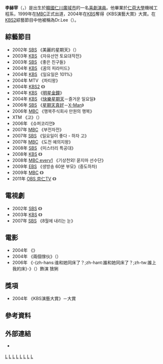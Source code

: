 {{about|韓國喜劇演員|本名同為「李赫宰」之韓國歌手|銀赫}}
{{BLP unsourced|time=2021-10-04T00:47:32+00:00}}
{{藝人
|姓名 = 李赫宰
|類型 =男演员
|圖片 =
|圖片尺寸 =
|圖片簡介 =
|外文名 = 이혁재
|外文 = ko
|羅馬拼音 =
|英文名 =
|暱稱 = Dr.Lee
|其他藝名 =
|國籍 = {{KOR}}
|出生日期 = {{birth_date_and_age|1973|7|5}}
|出生地點 = {{KOR}}[[仁川廣域市|仁川廣域市]]
|逝世日期 =
|逝世地點 =
|職業 = [[主持人|主持人]]、[[演員|演員]]
|語言 = [[韓語|韓語]]
|教育程度 = [[仁荷大學|仁荷大學]]機械工程系
|宗教信仰 = [[新教|新教]]
|配偶 = {{lang|ko|심경애}}
|兒女 = {{ubl|{{lang|ko|이태연}}、{{lang|ko|이정연}}（子）|{{lang|ko|이규연}}（女）}}
|父母 =
|出道地點 =
|出道作 =
|出道日期 =
|代表作 = {{ubl|2002年 [[SBS_(韓國)|SBS]] 《美麗的星期天》|2004年 [[韓國放送公社|KBS]] 《[[明星金鐘|明星金鐘]]》|2006年 [[SBS_(韓國)|SBS]]《[[星期天真好|星期天真好]]－[[X-Man|X-Man]]》}}
|活躍年代 =
|唱片公司 =
|經紀公司 = Yedang Entertainment
|網站 = [http://www.leehyeokjae.com 官方網站]
|獎項 = 《KBS演藝大賞》－大賞
|IMDb =
}}
{{Infobox Korean name
|hangul = 이혁재
|hanja = {{linktext|李|赫|宰}}
|rr = Lee Hyuk Jae
}}

'''李赫宰'''（{{lang-ko|이혁재}}，{{bd|1973年|7月5日}}）是出生於[[大韓民國|韓國]][[仁川廣域市|仁川廣域市]]的一名[[喜劇演員|喜劇演員]]。他畢業於[[仁荷大學|仁荷大學]]機械工程系，1999年在[[文化廣播_(韓國)|MBC]]正式出道，2004年在[[韓國放送公社|KBS]]奪得《KBS演藝大賞》大賞。在[[KBS第2頻道|KBS2]]綜藝節目{{link-ko|Sponge|스펀지 (텔레비전 프로그램)}}中他被稱為Dr.Lee（{{lang|ko|닥터 리}}）。

==綜藝節目==
* 2002年 [[SBS_(韓國)|SBS]] 《美麗的星期天》（{{lang|ko|뷰티풀 선데이}}）
* 2003年 [[韓國放送公社|KBS]] 《자유선언 토요대작전》
* 2003年 [[SBS_(韓國)|SBS]] 《좋은 친구들》 
* 2004年 [[韓國放送公社|KBS]] 《꿈의 피라미드》
* 2004年 [[韓國放送公社|KBS]] 《일요일은 101%》
* 2004年 MTV 《파티왕》
* 2004年 [[KBS第2頻道|KBS2]] 《{{link-ko|Sponge|스펀지 (텔레비전 프로그램)}}》
* 2004年 [[韓國放送公社|KBS]] 《[[明星金鐘|明星金鐘]]》
* 2004年 [[韓國放送公社|KBS]] 《[[快樂星期天|快樂星期天]]－즐거운 일요일》
* 2006年 [[SBS_(韓國)|SBS]] 《[[星期天真好|星期天真好]]－[[X-Man|X-Man]]》
* 2006年 [[文化廣播_(韓國)|MBC]] 《행복주식회사 만원의 행복》
* XTM 《고》（{{lang|en|Go}}）
* 2006年 《슈퍼코리언》
* 2007年 [[文化廣播_(韓國)|MBC]] 《부전자전》
* 2007年 [[SBS_(韓國)|SBS]] 《일요일이 좋다 - 하자 고》
* 2007年 [[文化廣播_(韓國)|MBC]] 《도전 예의지왕》
* 2008年 [[SBS_(韓國)|SBS]] 《미스터리 특공대》
* 2008年 [[韓國放送公社|KBS]] 《{{link-ko|로드쇼 퀴즈원정대|로드쇼 퀴즈원정대}}》
* 2008年 [[文化廣播_(韓國)|MBC every1]] 《기상천외! 묻지마 선수단》
* 2009年 [[EBS|EBS]] 《생방송 60분 부모》(중도하차)
* 2009年 [[文化廣播_(韓國)|MBC]] 《{{link-ko|개그야|개그야}}》
* 2011年 [[京仁電視台|OBS 京仁TV]] 《{{link-ko|갱생버라이어티 하바나|갱생버라이어티 하바나}}》

==電視劇==
* 2002年 [[SBS_(韓國)|SBS]] 《{{link-ko|野人時代|야인시대}}》
* 2003年 [[韓國放送公社|KBS]] 《{{link-ko|달려라 울엄마|달려라 울엄마}}》
* 2007年 [[SBS_(韓國)|SBS]] 《8월에 내리는 눈》

==電影==
* 2004年 《{{link-ko|슈퍼스타 감사용|슈퍼스타 감사용}}》
* 2004年 《兩個傢伙》（{{lang|ko|투 가이즈}}）
* 2006年 《-{zh-hans:谁和她同床了？;zh-hant:誰和她同床了？;zh-tw:誰上我的床}-》（{{lang|ko|누가 그녀와 잤을까?}}）飾演 猞猁

==獎項==
* 2004年 《KBS演藝大賞》－大賞

==參考資料==
{{reflist}}

==外部連結==
* {{official|www.leehyeokjae.com}} {{ko}}
{{Translation/Ref|ko|이혁재|11130407}}

{{KBS演藝大賞大賞得主}}
[[Category:韓國電視演員|L]]
[[Category:韓國喜劇演員|L]]
[[Category:韓國電視主持人|L]]
[[Category:韓國廣播主持人|L]]
[[Category:韓國新教徒|L]]
[[Category:仁荷大學校友|L]]
[[Category:仁川廣域市出身人物|L]]
[[Category:李姓|L]]